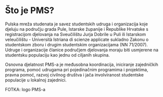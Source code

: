 # Što je PMS?

Pulska mreža studenata je savez studentskih udruga i organizacija koje djeluju na području grada Pule,
Istarske županije i Republike Hrvatske s registracijom djelovanja na Sveučilištu Jurja Dobrile u Puli
ili Istarskom veleučilištu - Università Istriana di scienze applicate sukladno Zakonu o studentskom
zboru i drugim studentskim organizacijama (NN 71/2007). Udruge i organizacije članice područjem
djelovanja moraju biti usmjerene na studentsku populaciju kao jednu od ciljanih skupina.

Osnovna djelatnost PMS-a je međusobna koordinacija, iniciranje zajedničkih programa, pomoć udrugama pri
pojedinačnim programima i projektima, pravna pomoć, razvoj civilnog društva i jača involviranost
studentske populacije u lokalnoj zajednici.

FOTKA: logo PMS-a

